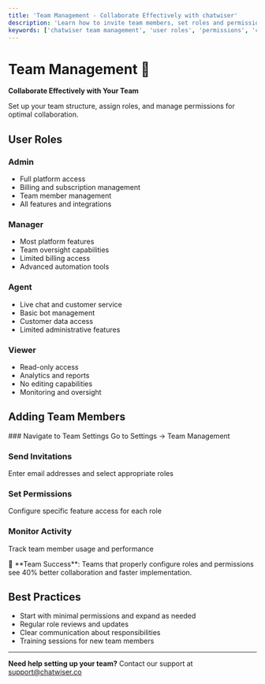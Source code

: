 ```yaml
---
title: 'Team Management - Collaborate Effectively with chatwiser'
description: 'Learn how to invite team members, set roles and permissions, manage access levels, and collaborate effectively in chatwiser.'
keywords: ['chatwiser team management', 'user roles', 'permissions', 'collaboration', 'team setup']
---
```



# Team Management 👥

**Collaborate Effectively with Your Team**

Set up your team structure, assign roles, and manage permissions for optimal collaboration.

## User Roles

### Admin
- Full platform access
- Billing and subscription management
- Team member management
- All features and integrations

### Manager
- Most platform features
- Team oversight capabilities
- Limited billing access
- Advanced automation tools

### Agent
- Live chat and customer service
- Basic bot management
- Customer data access
- Limited administrative features

### Viewer
- Read-only access
- Analytics and reports
- No editing capabilities
- Monitoring and oversight

## Adding Team Members

<Steps>
### Navigate to Team Settings
Go to Settings → Team Management

### Send Invitations
Enter email addresses and select appropriate roles

### Set Permissions
Configure specific feature access for each role

### Monitor Activity
Track team member usage and performance
</Steps>

<Callout type="tip">
🎯 **Team Success**: Teams that properly configure roles and permissions see 40% better collaboration and faster implementation.
</Callout>

## Best Practices

- Start with minimal permissions and expand as needed
- Regular role reviews and updates
- Clear communication about responsibilities
- Training sessions for new team members

---

**Need help setting up your team?** Contact our support at support@chatwiser.co
